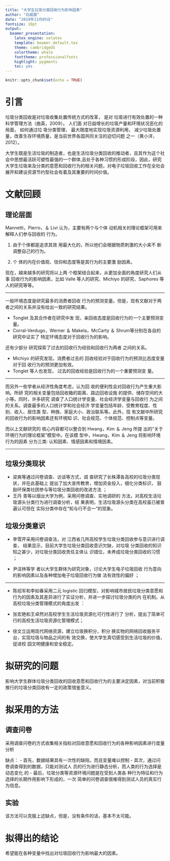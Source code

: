 ```yaml
---
title: "大学生垃圾分类回收行为影响因素"
author: "石威展"
date: "2019年11月05日"
fontsize: 10pt
output: 
  beamer_presentation: 
    latex_engine: xelatex
    template: beamer_default.tex
    theme: cambridgeUS
    colortheme: whale
    fonttheme: professionalfonts
    highlight: pygments
    toc: yes
---
```


```r
knitr::opts_chunk$set(echo = TRUE)
```


# 引言
垃圾分类回收是对垃圾收集处置传统方式的改革， 是对
垃圾进行有效处置的一种科学管理方法（曲英，2009）。 人们面
对日益增长的垃圾产量和环境状况恶化的局面， 如何通过垃
圾分类管理， 最大限度地实现垃圾资源利用， 减少垃圾处置
量，改善生存环境质量，是当前世界各国共同关注的迫切问题
之一（黄小洋，2012）。\par

大学生既是生活垃圾的制造者，也是生活垃圾分类回收的推动者，且其作为这个社会中思想最活跃可塑性最强的一个群体,且处于各种习惯的形成阶段，因此，研究大学生垃圾来及分类的意愿和回收行为的相关问题，对电子垃圾回收工作在全社会展开和建设资源节约型社会有着及其重要的时间价值。

# 文献回顾
## 理论层面
Mannetti，Pierro，＆ Livi 认为，主要有两个与个体
动机相关的理论框架可用来解释人们参与回收的
行为。  

1. 由于个体都是追求其效
用最大化的，所以他们会根据物质刺激的大小来不
断调整自己的行为。

2. 个
体的内在价值观、信仰和态度等是其行为的主要激
励因素。\newline

现在，越来越多的研究将以上两
个框架结合起来，从更加全面的角度研究人们从事
回收行为的影响因素，比如 Valle 等人的研究、Michiyo 的研究、Saphores 等人的研究等等。\par

---

一般环境态度是研究最多的消费者回收
行为的预测变量。但是，现有文献对于两者之间的关系并没有给出一致的研究结果。

- Tonglet 及其合作者在研究中发
现，亲回收态度是回收行为的一个主要预测变
量。
- Corral-Verdugo，Werner ＆ Makela，McCarty ＆ Shrum等分别在各自的研究中证实了
特定环境态度对于回收行为的影响。

还有少部分
研究探索了过去的回收行为经验和回收行为两者
之间的关系。

- Michiyo 的研究发现，消费者过去的
回收经验对于回收行为的预测比态度变量对于回
收行为的预测更加有效。
- Tonglet 等人也发现，
过去的回收经验是回收行为的一个重要预测变
量。

---

而另外一些学者从经济性角度考虑，认为回
收的便利性会对回收行为产生重大影响。所研
究的相关变量包括回收箱的距离、路边回收设施
的提供、储存空间的大小等。同时，许多研究
调查了人口统计学变量、社会经济学变量与回收行
为之间的关系。调查最多的人口统计学和社会经济
学变量包括年龄、受教育程度、性别、收入、居住类
型、种族、家庭大小、政治联系等。此外，现
有文献中所研究的回收行为的影响因素还有环境知
识、社会规范、个体规范、控制点等变量。

而以上文献研究的
核心内容都可以整合到 Hwang，Kim ＆ Jeng 所提
出的“关于环境行为的理论框架”模型中。在该模
型中，Hwang，Kim ＆ Jeng 将影响环境行为的因素
分为三类: 认知因素、情感因素和情境因素。

---

## 垃圾分类现状

- 梁爽等通过问卷调查、访谈等方式，调
查研究了长株潭各高校的垃圾分类现状，并在此基础上
提出了加大宣传教育，增加资金投入，细化分类标识，
鼓励环保类社团参与等垃圾分类回收的改进方法 ；
- 王丹
青等以烟台大学为例，采用问卷调查、实地调研的
方法，对高校生活垃圾源头分类行为进行调查分析，结
果表明，生活垃圾源头分类在高校虽已被普遍认可但在
实际分类中存在“知与行不合一”的现象。

## 垃圾分类意识

- 李雪芹采用问卷调查法，对
江西省几所高校学生垃圾分类回收参与意识进行调查，
结果显示，目前大学生垃圾分类回收意识欠缺，对垃圾
分类回收的知识知之甚少，对垃圾分类回收责任主体认
识错位，未养成垃圾分类回收的习惯 ；

- 尹洁林等学
者以大学生群体为研究对象，讨论大学生电子垃圾回收
行为意向的影响因素以及各种增加电子垃圾回收行为做
法有效性的偏好 ；

---

- 陈绍军和李如春采用二元 logistic
回归模型，对影响城市居民垃圾分类意愿和行为的因素及其差异进行了实证分析，并进一步探讨垃圾分类的内
在机制。从高校垃圾分类管理模式的角度出发 ：

- 张宏艳和王卓然对高校学生生活垃圾资源化可行性进行了
分析，提出了简单可行的高校生活垃圾资源化管理模式；

- 徐文立运用现代网络资源，建立垃圾换积分，积分
换实物的网络回收服务平台，实现垃圾与物品之间的有
效交换，使大学生真切感受到生活垃圾的价值，促进校
园文明健康和安全稳定。\par


# 拟研究的问题
影响大学生群体垃圾分类回收的回收意愿和回收行为的主要决定因素，对当前积极推行的垃圾分类回收有一定的政策借鉴意义。

# 拟采用的方法
## 调查问卷
采用调查问卷的方式收集相关指标对回收意愿和回收行为的各种影响因素进行度量分析\par
缺点：\newline
- 首先，数据结果具有一次性的缺陷，而且变量难以控制 
- 其次，通过问卷调查得到的数据，只能对测试人
员的行为进行静态分析，而人类的行为选择是动态变化
的
- 最后，垃圾分类等资源环境问题是在受到人类各
种行为特征和行为选择的长期作用影响下形成的，一次
简单的问卷调查很难得到测试人员的真实行为信息。

## 实验
该方法可以克服上述缺点，但是，没有条件的话，基本不太可能。

# 拟得出的结论
希望能在各种变量中找出对垃圾回收行为影响最大的因素。

